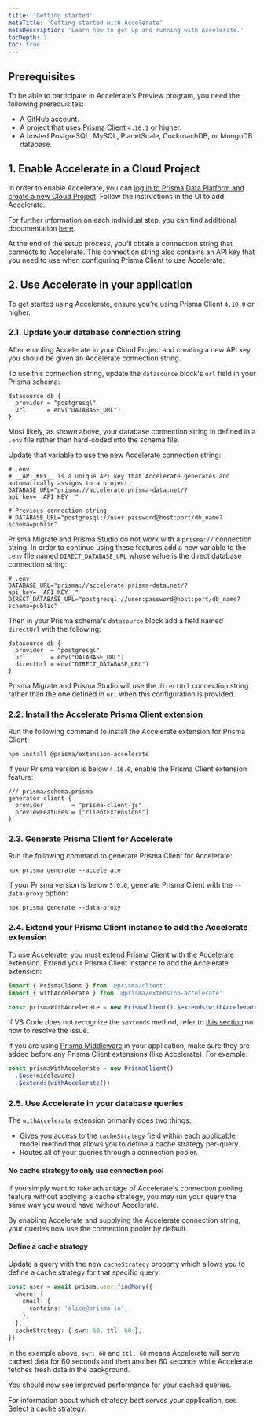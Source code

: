 ```yaml
---
title: 'Getting started'
metaTitle: 'Getting started with Accelerate'
metaDescription: 'Learn how to get up and running with Accelerate.'
tocDepth: 3
toc: true
---
```


<TopBlock>

</TopBlock>

## Prerequisites

To be able to participate in Accelerate’s Preview program, you need the following prerequisites:

- A GitHub account.
- A project that uses [Prisma Client](/docs/concepts/components/prisma-client) `4.16.1` or higher.
- A hosted PostgreSQL, MySQL, PlanetScale, CockroachDB, or MongoDB database.

## 1. Enable Accelerate in a Cloud Project

In order to enable Accelerate, you can [log in to Prisma Data Platform and create a new Cloud Project](https://pris.ly/pdp). Follow the instructions in the UI to add Accelerate.

For further information on each individual step, you can find additional documentation [here](/data-platform/cloud-projects/platform/projects#configure-accelerate).

At the end of the setup process, you'll obtain a connection string that connects to Accelerate. This connection string also contains an API key that you need to use when configuring Prisma Client to use Accelerate.

## 2. Use Accelerate in your application

To get started using Accelerate, ensure you’re using Prisma Client `4.10.0` or higher.

### 2.1. Update your database connection string

After enabling Accelerate in your Cloud Project and creating a new API key, you should be given an Accelerate connection string.

To use this connection string, update the `datasource` block's `url` field in your Prisma schema:

```prisma
datasource db {
  provider = "postgresql"
  url      = env("DATABASE_URL")
}
```

Most likely, as shown above, your database connection string in defined in a `.env` file rather than hard-coded into the schema file.

Update that variable to use the new Accelerate connection string:

```shell
# .env
# __API_KEY__ is a unique API key that Accelerate generates and automatically assigns to a project.
DATABASE_URL="prisma://accelerate.prisma-data.net/?api_key=__API_KEY__"

# Previous connection string
# DATABASE_URL="postgresql://user:password@host:port/db_name?schema=public"
```

Prisma Migrate and Prisma Studio do not work with a `prisma://` connection string. In order to continue using these features add a new variable to the `.env` file named `DIRECT_DATABASE_URL` whose value is the direct database connection string:

```shell highlight=3;add
# .env
DATABASE_URL="prisma://accelerate.prisma-data.net/?api_key=__API_KEY__"
DIRECT_DATABASE_URL="postgresql://user:password@host:port/db_name?schema=public"
```

Then in your Prisma schema's `datasource` block add a field named `directUrl` with the following:

```prisma highlight=4;add
datasource db {
  provider  = "postgresql"
  url       = env("DATABASE_URL")
  directUrl = env("DIRECT_DATABASE_URL")
}
```

Prisma Migrate and Prisma Studio will use the `directUrl` connection string rather than the one defined in `url` when this configuration is provided.

### 2.2. Install the Accelerate Prisma Client extension

Run the following command to install the Accelerate extension for Prisma Client:

```shell
npm install @prisma/extension-accelerate
```

If your Prisma version is below `4.16.0`, enable the Prisma Client extension feature:

```prisma
/// prisma/schema.prisma
generator client {
  provider        = "prisma-client-js"
  previewFeatures = ["clientExtensions"]
}
```

### 2.3. Generate Prisma Client for Accelerate

Run the following command to generate Prisma Client for Accelerate:

```shell
npx prisma generate --accelerate
```

<Admonition type="warning">

If your Prisma version is below `5.0.0`, generate Prisma Client with the `--data-proxy` option:

```shell
npx prisma generate --data-proxy
```

</Admonition>

### 2.4. Extend your Prisma Client instance to add the Accelerate extension

To use Accelerate, you must extend Prisma Client with the Accelerate extension.
Extend your Prisma Client instance to add the Accelerate extension:

```ts
import { PrismaClient } from '@prisma/client'
import { withAccelerate } from '@prisma/extension-accelerate'

const prismaWithAccelerate = new PrismaClient().$extends(withAccelerate())
```

If VS Code does not recognize the `$extends` method, refer to [this section](/data-platform/accelerate/faq#vs-code-does-not-recognize-the-extends-method) on how to resolve the issue.

<Admonition type="info">

If you are using [Prisma Middleware](/docs/concepts/components/prisma-client/middleware) in your application, make sure they are added before any Prisma Client extensions (like Accelerate). For example:

```ts
const prismaWithAccelerate = new PrismaClient()
  .$use(middleware)
  .$extends(withAccelerate())
```

</Admonition>

### 2.5. Use Accelerate in your database queries

The `withAccelerate` extension primarily does two things:

- Gives you access to the `cacheStrategy` field within each applicable model method that allows you to define a cache strategy per-query.
- Routes all of your queries through a connection pooler.

#### No cache strategy to only use connection pool

If you simply want to take advantage of Accelerate's connection pooling feature without applying a cache strategy, you may run your query the same way you would have without Accelerate.

By enabling Accelerate and supplying the Accelerate connection string, your queries now use the connection pooler by default.

#### Define a cache strategy

Update a query with the new `cacheStrategy` property which allows you to define a cache strategy for that specific query:

```ts
const user = await prisma.user.findMany({
  where: {
    email: {
      contains: 'alice@prisma.io',
    },
  },
  cacheStrategy: { swr: 60, ttl: 60 },
})
```

In the example above, `swr: 60` and `ttl: 60` means Accelerate will serve cached data for 60 seconds and then another 60 seconds while Accelerate fetches fresh data in the background.

You should now see improved performance for your cached queries.

<Admonition type="info">

For information about which strategy best serves your application, see [Select a cache strategy](https://www.notion.so/36960c5683cd4ff598b4fb64f7b5a64c#565c30792ea5487683961a6b27780a59).

</Admonition>
